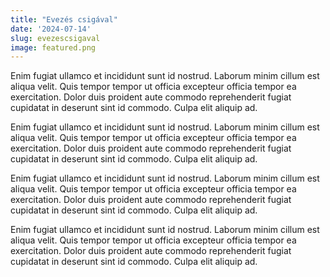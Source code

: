 ```yaml
---
title: "Evezés csigával"
date: '2024-07-14'
slug: evezescsigaval
image: featured.png
---
```


Enim fugiat ullamco et incididunt sunt id nostrud. Laborum minim cillum est aliqua velit. Quis tempor tempor ut officia excepteur officia tempor ea exercitation. Dolor duis proident aute commodo reprehenderit fugiat cupidatat in deserunt sint id commodo. Culpa elit aliquip ad.

Enim fugiat ullamco et incididunt sunt id nostrud. Laborum minim cillum est aliqua velit. Quis tempor tempor ut officia excepteur officia tempor ea exercitation. Dolor duis proident aute commodo reprehenderit fugiat cupidatat in deserunt sint id commodo. Culpa elit aliquip ad.

Enim fugiat ullamco et incididunt sunt id nostrud. Laborum minim cillum est aliqua velit. Quis tempor tempor ut officia excepteur officia tempor ea exercitation. Dolor duis proident aute commodo reprehenderit fugiat cupidatat in deserunt sint id commodo. Culpa elit aliquip ad.

Enim fugiat ullamco et incididunt sunt id nostrud. Laborum minim cillum est aliqua velit. Quis tempor tempor ut officia excepteur officia tempor ea exercitation. Dolor duis proident aute commodo reprehenderit fugiat cupidatat in deserunt sint id commodo. Culpa elit aliquip ad.